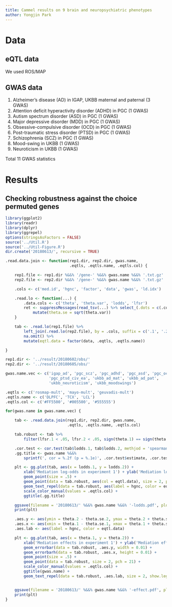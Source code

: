 ```yaml
---
title: Cammel results on 9 brain and neuropsychiatric phenotypes
author: Yongjin Park
---
```


# Data

## eQTL data

We used ROS/MAP 

## GWAS data

1. Alzheimer's disease (AD) in IGAP, UKBB maternal and paternal (3 GWAS)
2. Attention deficit hyperactivity disorder (ADHD) in PGC (1 GWAS)
3. Autism spectrum disorder (ASD) in PGC (1 GWAS)
4. Major depressive disorder (MDD) in PGC (1 GWAS)
5. Obsessive-compulsive disorder (OCD) in PGC (1 GWAS)
6. Post-traumatic stress disorder (PTSD) in PGC (1 GWAS)
7. Schizophrenia (SCZ) in PGC (1 GWAS)
8. Mood-swing in UKBB (1 GWAS)
9. Neuroticism in UKBB (1 GWAS)

Total 11 GWAS statistics

# Results

## Checking robustness against the choice permuted genes

```r
library(ggplot2)
library(readr)
library(dplyr)
library(ggrepel)
options(stringsAsFactors = FALSE)
source('../Util.R')
source('../Util-Figure.R')
dir.create('20180613/', recursive = TRUE)

.read.data.join <- function(rep1.dir, rep2.dir, gwas.name,
                            .eqtls, .eqtls.name, .eqtls.col) {

    rep1.file <- rep1.dir %&&% '/gene-' %&&% gwas.name %&&% '.txt.gz'
    rep2.file <- rep2.dir %&&% '/gene-' %&&% gwas.name %&&% '.txt.gz'

    .cols <- c('med.id', 'hgnc', 'factor', 'data', 'gwas', 'ld.idx')

    .read.lo <- function(...) {
        .data.cols <- c('theta', 'theta.var', 'lodds', 'lfsr')
        ret <- suppressMessages(read_tsv(...) %>% select_(.dots = c(.cols, .data.cols))) %>%
            mutate(theta.se = sqrt(theta.var))
    }

    tab <- .read.lo(rep1.file) %>%
        left_join(.read.lo(rep2.file), by = .cols, suffix = c('.1', '.2')) %>%
        na.omit() %>%
        mutate(eqtl.data = factor(data, .eqtls, .eqtls.name))

}

rep1.dir <- '../result/20180602/obs/'
rep2.dir <- '../result/20180605/obs/'

gwas.name.vec <- c('igap_ad', 'pgc_scz', 'pgc_adhd', 'pgc_asd', 'pgc_ocd', 'pgc_mdd',
                   'pgc_ptsd_civ_ea', 'ukbb_ad_mat', 'ukbb_ad_pat',
                   'ukbb_neuroticism', 'ukbb_moodswings')

.eqtls <- c('rosmap-mult', 'mayo-mult', 'geuvadis-mult')
.eqtls.name <- c('DLPFC', 'TCX', 'LCL')
.eqtls.col <- c('#FF5500', '#005500', '#555555')

for(gwas.name in gwas.name.vec) {

    tab <- .read.data.join(rep1.dir, rep2.dir, gwas.name,
                           .eqtls, .eqtls.name, .eqtls.col)

    tab.robust <- tab %>%
        filter(lfsr.1 < .05, lfsr.2 < .05, sign(theta.1) == sign(theta.2))

    .cor.test <- cor.test(tab$lodds.1, tab$lodds.2, methjod = 'spearman')
    .gg.title <- gwas.name %&&%
        sprintf(', cor = %.2f (p = %.1e)', .cor.test$estimate, .cor.test$p.value)

    plt <- gg.plot(tab, aes(x = lodds.1, y = lodds.2)) +
        xlab('Mediation log-odds in experiment 1') + ylab('Mediation log-odds in experiment 2') +
        geom_point(size = .5) +
        geom_point(data = tab.robust, aes(col = eqtl.data), size = 2, pch = 21) +
        geom_text_repel(data = tab.robust, aes(label = hgnc, color = eqtl.data), size = 2) +
        scale_color_manual(values = .eqtls.col) +
        ggtitle(.gg.title)

    ggsave(filename = '20180613/' %&&% gwas.name %&&% '-lodds.pdf', plot = plt, width = 6, height = 5)
    print(plt)

    .aes.y <- aes(ymin = theta.2 - theta.se.2, ymax = theta.2 + theta.se.2, color = eqtl.data)
    .aes.x <- aes(xmin = theta.1 - theta.se.1, xmax = theta.1 + theta.se.1, color = eqtl.data)
    .aes.lab <- aes(label = hgnc, color = eqtl.data)

    plt <- gg.plot(tab, aes(x = theta.1, y = theta.2)) +
        xlab('Mediation effects in experiment 1') + ylab('Mediation effects in experiment 2') +
        geom_errorbar(data = tab.robust, .aes.y, width = 0.01) +
        geom_errorbarh(data = tab.robust, .aes.x, height = 0.01) + 
        geom_point(size = .5) +
        geom_point(data = tab.robust, size = 2, pch = 21) +
        scale_color_manual(values = .eqtls.col) +
        ggtitle(gwas.name) +
        geom_text_repel(data = tab.robust, .aes.lab, size = 2, show.legend = FALSE)


    ggsave(filename = '20180613/' %&&% gwas.name %&&% '-effect.pdf', plot = plt, width = 6, height = 5)
    print(plt)
}
```

